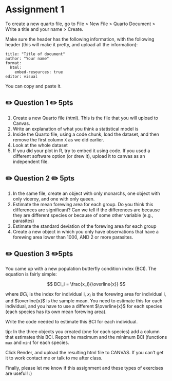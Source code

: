# Assignment 1  {.unnumbered}

To create a new quarto file, go to File \> New File \> Quarto Document \> Write a title and your name \> Create.

Make sure the header has the following information, with the following header (this will make it pretty, and upload all the information):

```         
title: "Title of document" 
author: "Your name" 
format:
  html:
    embed-resources: true
editor: visual
```

You can copy and paste it.

::: callout-warning
## ✏️ Question 1 ✏️ 5pts

1.  Create a new Quarto file (html). This is the file that you will upload to Canvas.
2.  Write an explanation of what you think a statistical model is
3.  Inside the Quarto file, using a code chunk, load the dataset, and then remove the first column `X` as we did earlier.
4.  Look at the whole dataset
5.  If you did your plot in R, try to embed it using code. If you used a different software option (or drew it), upload it to canvas as an independent file.
:::

::: callout-warning
## ✏️ Question 2 ✏️ 5pts

1.  In the same file, create an object with only monarchs, one object with only viceroy, and one with only queen.
2.  Estimate the mean forewing area for each group. Do you think this differences are significant? Can we tell if the differences are because they are different species or because of some other variable (e.g., parasites)
3.  Estimate the standard deviation of the forewing area for each group
4.  Create a new object in which you only have observations that have a forewing area lower than 1000, AND 2 or more parasites.
:::

::: callout-warning
## ✏️ Question 3 ✏️5pts

You came up with a new population butterfly condition index (BCI). The equation is fairly simple:

$$ BCI_i = \frac{x_i}{\overline{x}} $$

where $BCI_i$ is the index for individual i, $x_i$ is the forewing area for individual i, and $\overline{x}$ is the sample mean. You need to estimate this for each individual, and you have to use a different $\overline{x}$ for each species (each species has its own mean forewing area).

Write the code needed to estimate this BCI for each individual.

tip: In the three objects you created (one for each species) add a column that estimates this BCI. Report he maximum and the minimum BCI (functions `max` and `min`) for each species.
:::

Click Render, and upload the resulting html file to CANVAS. If you can't get it to work contact me or talk to me after class.

Finally, please let me know if this assignment and these types of exercises are useful! :)
